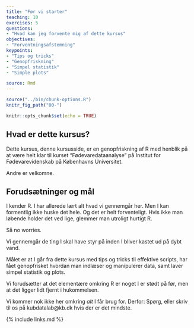 ```yaml
---
title: "Før vi starter"
teaching: 10
exercises: 5
questions:
- "Hvad kan jeg forvente mig af dette kursus"
objectives:
- "Forventningsafstemning"
keypoints:
- "Tips og tricks"
- "Genopfriskning"
- "Simpel statistik"
- "Simple plots"

source: Rmd
---
```


```r
source("../bin/chunk-options.R")
knitr_fig_path("00-")
```

```r
knitr::opts_chunk$set(echo = TRUE)
```

## Hvad er dette kursus?

Dette kursus, denne kursusside, er en genopfriskning
af R med henblik på at være helt klar til kurset
"Fødevaredataanalyse" på Institut for Fødevarevidenskab
på Københavns Universitet. 

Andre er velkomne.

## Forudsætninger og mål
I kender R. I har allerede lært alt hvad vi gennemgår her. Men I kan formentlig 
ikke huske det hele. Og det er helt forventeligt. Hvis ikke man løbende holder det 
ved lige, glemmer man utroligt hurtigt R.

Så no worries. 

Vi gennemgår de ting I skal have styr på inden I bliver kastet ud på dybt vand.

Målet er at I går fra dette kursus med tips og tricks
til effektive scripts, har fået genopfrisket 
hvordan man indlæser og manipulerer data, samt laver simpel statistik og plots. 

Vi forudsætter at det elementære omkring R er noget I 
er stødt på før, men at det ligger lidt fjernt i 
hukommelsen.

Vi kommer nok ikke her omkring *alt* I får brug for. 
Derfor: Spørg, eller skriv til os på kubdatalab@kb.dk hvis der er det mindste. 

{% include links.md %}